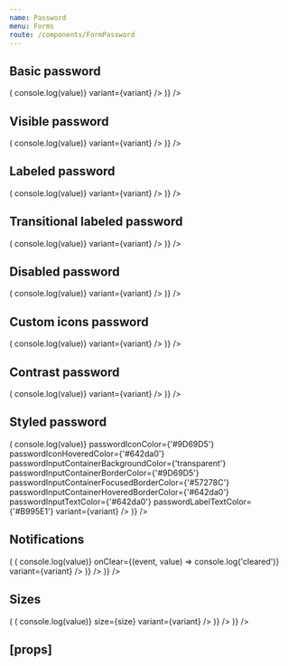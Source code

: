 ```yaml
---
name: Password
menu: Forms
route: /components/FormPassword
---
```



<PageTitle src="components/Form/Textbox" title="Password" />

## Basic password

<Playground>
  <ThemeWrapper>
    <Looper
      list={variants}
      render={variant => (
        <Rhythm py={3}>
          <FormComponentDemo unwrapped initialValue="Hello world" property="value" type="password">
            <Password onChange={(event, value) => console.log(value)} variant={variant} />
          </FormComponentDemo>
        </Rhythm>
      )}
    />
  </ThemeWrapper>
</Playground>

## Visible password

<Playground>
  <ThemeWrapper>
    <Looper
      list={variants}
      render={variant => (
        <Rhythm py={3}>
          <FormComponentDemo unwrapped initialValue="Hello world" property="value" type="password">
            <Password initialType="text" onChange={(event, value) => console.log(value)} variant={variant} />
          </FormComponentDemo>
        </Rhythm>
      )}
    />
  </ThemeWrapper>
</Playground>

## Labeled password

<Playground>
  <ThemeWrapper>
    <Looper
      list={variants}
      render={variant => (
        <Rhythm py={3}>
          <FormComponentDemo unwrapped initialValue="Hello world" property="value" type="password">
            <Password label="Super fantastic label" onChange={(event, value) => console.log(value)} variant={variant} />
          </FormComponentDemo>
        </Rhythm>
      )}
    />
  </ThemeWrapper>
</Playground>

## Transitional labeled password

<Playground>
  <ThemeWrapper>
    <Looper
      list={variants}
      render={variant => (
        <Rhythm py={3}>
          <FormComponentDemo unwrapped property="value" type="password">
            <Password
              transitional
              label="Super fantastic label"
              onChange={(event, value) => console.log(value)}
              variant={variant}
            />
          </FormComponentDemo>
        </Rhythm>
      )}
    />
  </ThemeWrapper>
</Playground>

## Disabled password

<Playground>
  <ThemeWrapper>
    <Looper
      list={variants}
      render={variant => (
        <Rhythm py={3}>
          <FormComponentDemo unwrapped initialValue="Hello world" property="value" type="password">
            <Password
              disabled
              label="Super fantastic label"
              onChange={(event, value) => console.log(value)}
              variant={variant}
            />
          </FormComponentDemo>
        </Rhythm>
      )}
    />
  </ThemeWrapper>
</Playground>

## Custom icons password

<Playground>
  <ThemeWrapper>
    <Looper
      list={variants}
      render={variant => (
        <Rhythm py={3}>
          <FormComponentDemo unwrapped initialValue="Hello world" property="value" type="password">
            <Password
              iconHide={CheckIcon}
              iconHideSize={12}
              iconShow={HelpIcon}
              iconShowSize={12}
              onChange={(event, value) => console.log(value)}
              variant={variant}
            />
          </FormComponentDemo>
        </Rhythm>
      )}
    />
  </ThemeWrapper>
</Playground>

## Contrast password

<Playground>
  <ThemeWrapper contrast>
    <Looper
      list={variants}
      render={variant => (
        <Rhythm key={variant} py={3}>
          <FormComponentDemo contrast unwrapped initialValue="Hello world" property="value" type="password">
            <Password
              contrast
              transitional
              label="Super fantastic label"
              onChange={(event, value) => console.log(value)}
              variant={variant}
            />
          </FormComponentDemo>
        </Rhythm>
      )}
    />
  </ThemeWrapper>
</Playground>

## Styled password

<Playground>
  <ThemeWrapper>
    <Looper
      list={variants}
      render={variant => (
        <Rhythm key={variant} py={3}>
          <FormComponentDemo unwrapped initialValue="Hello world" property="value" type="password">
            <StyledPassword
              transitional
              label="Super fantastic label"
              onChange={(event, value) => console.log(value)}
              passwordIconColor={'#9D69D5'}
              passwordIconHoveredColor={'#642da0'}
              passwordInputContainerBackgroundColor={'transparent'}
              passwordInputContainerBorderColor={'#9D69D5'}
              passwordInputContainerFocusedBorderColor={'#57278C'}
              passwordInputContainerHoveredBorderColor={'#642da0'}
              passwordInputTextColor={'#642da0'}
              passwordLabelTextColor={'#B995E1'}
              variant={variant}
            />
          </FormComponentDemo>
        </Rhythm>
      )}
    />
  </ThemeWrapper>
</Playground>

## Notifications

<Playground>
  <ThemeWrapper>
    <Looper
      list={variants}
      render={variant => (
        <Looper
          list={['success', 'danger', 'warning', 'primary', 'neutral']}
          render={level => (
            <Rhythm key={`${variant}-${level}`} py={3}>
              <FormComponentDemo unwrapped property="value" type="password">
                <NotifiedPassword
                  clearable
                  transitional
                  label="Super fantastic label"
                  level={level}
                  notification={`This is an example ${level} notification.`}
                  onChange={(event, value) => console.log(value)}
                  onClear={(event, value) => console.log('cleared')}
                  variant={variant}
                />
              </FormComponentDemo>
            </Rhythm>
          )}
        />
      )}
    />
  </ThemeWrapper>
</Playground>

## Sizes

<Playground>
  <ThemeWrapper>
    <Looper
      list={sizes}
      render={size => (
        <Rhythm grouped my={3}>
          <Looper
            list={variants}
            render={variant => (
              <Rhythm key={variant} py={3}>
                <FormComponentDemo unwrapped property="value" type="password">
                  <Password
                    transitional
                    label={`Size ${size}`}
                    onChange={(event, value) => console.log(value)}
                    size={size}
                    variant={variant}
                  />
                </FormComponentDemo>
              </Rhythm>
            )}
          />
        </Rhythm>
      )}
    />
  </ThemeWrapper>
</Playground>

## \[props\]

<Props of={Password} />
